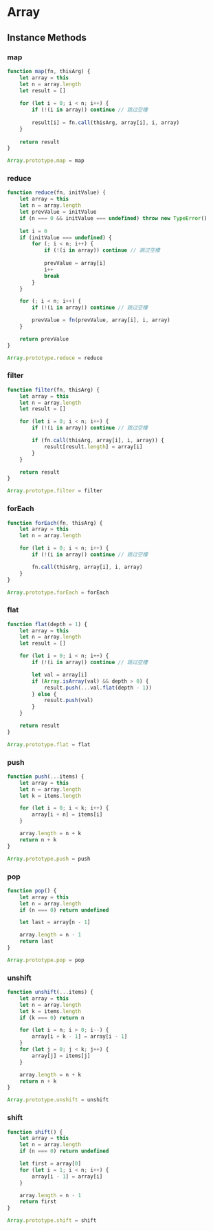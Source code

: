 
# Array
## Instance Methods
### map
<Info
  time='O(n)'
  ecma='https://tc39.es/ecma262/#sec-array.prototype.map'
  v8='https://github.com/v8/v8/blob/98d735069d0937f367852ed968a33210ceb527c2/src/js/array.js#L1036'
/>
```js
function map(fn, thisArg) {
    let array = this
    let n = array.length
    let result = []
 
    for (let i = 0; i < n; i++) {
        if (!(i in array)) continue // 跳过空槽
        
        result[i] = fn.call(thisArg, array[i], i, array)
    }
 
    return result
}

Array.prototype.map = map
```
### reduce
<Info
  time='O(n)'
  ecma='https://tc39.es/ecma262/#sec-array.prototype.reduce'
  v8='https://github.com/v8/v8/blob/4.9-lkgr/src/js/array.js#L1505'
/>
```js
function reduce(fn, initValue) {
    let array = this
    let n = array.length
    let prevValue = initValue
    if (n === 0 && initValue === undefined) throw new TypeError()
    
    let i = 0
    if (initValue === undefined) {
        for (; i < n; i++) {
            if (!(i in array)) continue // 跳过空槽
            
            prevValue = array[i]
            i++
            break
        }
    }

    for (; i < n; i++) {
        if (!(i in array)) continue // 跳过空槽

        prevValue = fn(prevValue, array[i], i, array)
    }

    return prevValue
}

Array.prototype.reduce = reduce
```
### filter
<Info
  time='O(n)'
  ecma='https://tc39.es/ecma262/#sec-array.prototype.filter'
  v8='https://github.com/v8/v8/blob/98d735069d0937f367852ed968a33210ceb527c2/src/js/array.js#L1024'
/>
```js
function filter(fn, thisArg) {
    let array = this
    let n = array.length
    let result = []

    for (let i = 0; i < n; i++) {
        if (!(i in array)) continue // 跳过空槽

        if (fn.call(thisArg, array[i], i, array)) {
            result[result.length] = array[i]
        }
    }

    return result
}

Array.prototype.filter = filter
```
### forEach
<Info
  time='O(n)'
  ecma='https://tc39.es/ecma262/#sec-array.prototype.foreach'
  v8='https://github.com/v8/v8/blob/4.9-lkgr/src/js/array.js#L1271'
/>
```js
function forEach(fn, thisArg) {
    let array = this
    let n = array.length

    for (let i = 0; i < n; i++) {
        if (!(i in array)) continue // 跳过空槽

        fn.call(thisArg, array[i], i, array)
    }
}

Array.prototype.forEach = forEach
```
### flat
<Info
  time='O(n \times depth)'
  ecma='https://tc39.es/ecma262/#sec-array.prototype.flat'
  v8='https://github.com/v8/v8/blob/main/src/builtins/array-flat.tq'
/>
```js
function flat(depth = 1) {
    let array = this
    let n = array.length
    let result = []

    for (let i = 0; i < n; i++) {
        if (!(i in array)) continue // 跳过空槽

        let val = array[i]
        if (Array.isArray(val) && depth > 0) {
            result.push(...val.flat(depth - 1))
        } else {
            result.push(val)
        }
    }

    return result
}

Array.prototype.flat = flat
```
### push
<Info
  time='O(k)'
  ecma='https://tc39.es/ecma262/#sec-array.prototype.push'
  v8='https://github.com/v8/v8/blob/98d735069d0937f367852ed968a33210ceb527c2/src/js/array.js#L414'
/>
```js
function push(...items) {
    let array = this
    let n = array.length
    let k = items.length

    for (let i = 0; i < k; i++) {
        array[i + n] = items[i]
    }

    array.length = n + k
    return n + k
}

Array.prototype.push = push
```
### pop
<Info
  time='O(1)'
  ecma='https://tc39.es/ecma262/#sec-array.prototype.pop'
  v8='https://github.com/v8/v8/blob/98d735069d0937f367852ed968a33210ceb527c2/src/js/array.js#L394'
/>
```js
function pop() {
    let array = this
    let n = array.length
    if (n === 0) return undefined

    let last = array[n - 1]

    array.length = n - 1
    return last
}

Array.prototype.pop = pop
```
### unshift
<Info
  time='O(n + k)'
  ecma='https://tc39.es/ecma262/#sec-array.prototype.unshift'
  v8='https://github.com/v8/v8/blob/98d735069d0937f367852ed968a33210ceb527c2/src/js/array.js#L562'
/>
```js
function unshift(...items) {
    let array = this
    let n = array.length
    let k = items.length
    if (k === 0) return n

    for (let i = n; i > 0; i--) {
        array[i + k - 1] = array[i - 1]
    }
    for (let j = 0; j < k; j++) {
        array[j] = items[j]
    }

    array.length = n + k
    return n + k
}

Array.prototype.unshift = unshift
```
### shift
<Info
  time='O(n)'
  ecma='https://tc39.es/ecma262/#sec-array.prototype.shift'
  v8='https://github.com/v8/v8/blob/98d735069d0937f367852ed968a33210ceb527c2/src/js/array.js#L535'
/>
```js
function shift() {
    let array = this
    let n = array.length
    if (n === 0) return undefined

    let first = array[0]
    for (let i = 1; i < n; i++) {
        array[i - 1] = array[i]
    }

    array.length = n - 1
    return first
}

Array.prototype.shift = shift
```